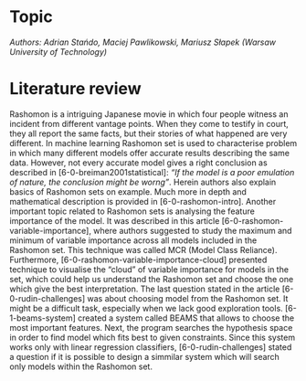 # Topic

*Authors: Adrian Stańdo, Maciej Pawlikowski, Mariusz Słapek (Warsaw University of Technology)*


# Literature review

Rashomon is a intriguing Japanese movie in which four people witness an incident from different vantage points. When they come to testify in court, they all report the same facts, but their stories of what happened are very different.
In machine learning Rashomon set is used to characterise problem in which many different models offer accurate results describing the same data.
However, not every accurate model gives a right conclusion as described in [6-0-breiman2001statistical]: *"If the model is a poor emulation of nature, the conclusion might be worng"*. Herein authors also explain basics of Rashomon sets on example. Much more in depth and mathematical description is provided in [6-0-rashomon-intro].
Another important topic related to Rashomon sets is analysing the feature importance of the model. It was described in this article [6-0-rashomon-variable-importance], where authors suggested to study the maximum and minimum of variable importance across all models included in the Rashomon set. This technique was called MCR (Model Class Reliance). Furthermore, [6-0-rashomon-variable-importance-cloud] presented technique to visualise the "cloud" of variable importance for models in the set, which could help us understand the Rashomon set and choose the one which give the best interpretation. The last question stated in the article [6-0-rudin-challenges] was about choosing model from the Rashomon set. It might be a difficult task, especially when we lack good exploration tools. [6-1-beams-system] created a system called BEAMS that allows to choose the most important features. Next, the program searches the hypothesis space in order to find model which fits best to given constraints. Since this system works only with linear regression classifiers, [6-0-rudin-challenges] stated a question if it is possible to design a simmilar system which will search only models within the Rashomon set.
